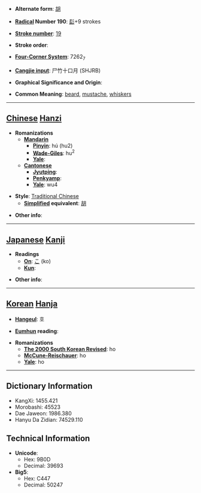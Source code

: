 * '''Alternate form''': [[胡]]

* '''[[Wiktionary:Chinese radical index| Radical]] Number 190''': [[Wiktionary:Chinese radical index 髟|髟]]+9 strokes

* '''[[Wiktionary:Chinese total strokes index|Stroke number]]''': [[Wiktionary:Chinese total strokes index 19|19]]

* '''Stroke order''': 

* '''[[Wiktionary:Chinese four corner index|Four-Corner System]]''': 7262<sub>7</sub>

* '''[[Wiktionary:Chinese Cangjie index|Cangjie input]]''': 尸竹十口月 (SHJRB)

* '''Graphical Significance and Origin''': 

* '''Common Meaning''': [[beard]], [[mustache]], [[whiskers]]

----

== [[Chinese]] [[Hanzi]] ==

* '''Romanizations'''
** '''[[Mandarin]]'''
*** '''[[Pinyin]]''': hú (hu2)
*** '''[[Wade-Giles]]''': hu<sup>2</sup>
*** '''[[Yale]]''': 
** '''[[Cantonese]]'''
*** '''[[Jyutping]]''':
*** '''[[Penkyamp]]''': 
*** '''[[Yale]]''': wu4

* '''Style''': [[Traditional Chinese]] 
** '''[[Simplified Chinese|Simplified]] equivalent''': [[胡]]

* '''Other info''': 

----

== [[Japanese]] [[Kanji]] ==

* '''Readings'''
** '''[[On]]''': [[こ]] (ko)
** '''[[Kun]]''': 

* '''Other info''':  

----

== [[Korean]] [[Hanja]] ==

* '''[[Hangeul]]''': 호

* '''[[Eumhun]] reading''': 

* '''Romanizations'''
** '''[[The 2000 South Korean Revised Romanization|The 2000 South Korean Revised]]''': ho
** '''[[McCune-Reischauer]]''': ho
** '''[[Yale]]''': ho

----

== Dictionary Information ==

* KangXi: 1455.421
* Morobashi: 45523
* Dae Jaweon: 1986.380
* Hanyu Da Zidian: 74529.110

== Technical Information ==

* '''Unicode''':
** Hex: 9B0D
** Decimal: 39693
* '''Big5''':
** Hex: C447
** Decimal: 50247